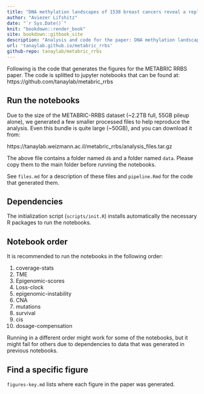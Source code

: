 ```yaml
--- 
title: "DNA methylation landscapes of 1538 breast cancers reveal a replication-linked clock, epigenomic instability and cis-regulation"
author: "Aviezer Lifshitz"
date: "`r Sys.Date()`"
knit: "bookdown::render_book"
site: bookdown::gitbook_site
description: "Analysis and code for the paper: DNA methylation landscapes of 1538 breast cancers reveal a replication-linked clock, epigenomic instability and cis-regulation"
url: 'tanaylab.github.io/metabric_rrbs'
github-repo: tanaylab/metabric_rrbs
---
```


Following is the code that generates the figures for the METABRIC RRBS paper. The code is splitted to jupyter notebooks that can be found at: https://github.com/tanaylab/metabric_rrbs

## Run the notebooks

Due to the size of the METABRIC-RRBS dataset (~2.2TB full, 55GB pileup alone), we generated a few smaller processed files to help reproduce the analysis. Even this bundle is quite large (~50GB), and you can download it from: 

https://tanaylab.weizmann.ac.il/metabric_rrbs/analysis_files.tar.gz

The above file contains a folder named `db` and a folder named `data`. Please copy them to the main folder before running the notebooks. 

See `files.md` for a description of these files and `pipeline.Rmd` for the code that generated them. 

## Dependencies

The initialization script (`scripts/init.R`) installs automatically the necessary R packages to run the notebooks. 

## Notebook order 

It is recommended to run the notebooks in the following order: 

1. coverage-stats
2. TME
3. Epigenomic-scores
4. Loss-clock
5. epigenomic-instability
6. CNA
7. mutations
8. survival
9. cis
10. dosage-compensation

Running in a different order might work for some of the notebooks, but it might fail for others due to dependencies to data that was generated in previous notebooks. 

## Find a specific figure

`figures-key.md` lists where each figure in the paper was generated. 

